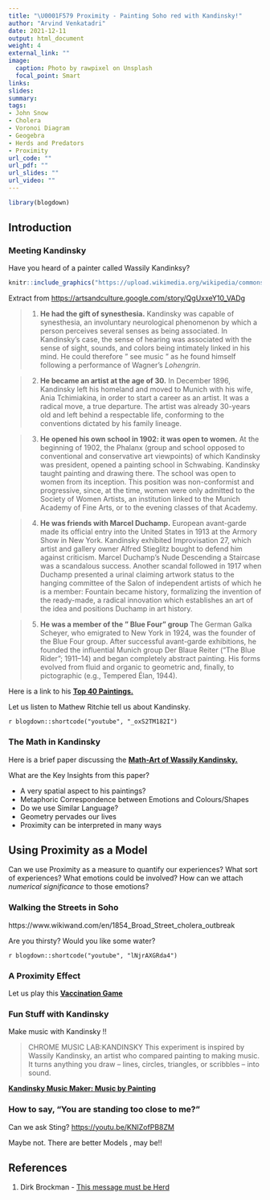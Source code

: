 ```yaml
---
title: "\U0001F579 Proximity - Painting Soho red with Kandinsky!"
author: "Arvind Venkatadri"
date: 2021-12-11
output: html_document
weight: 4
external_link: ""
image:
  caption: Photo by rawpixel on Unsplash
  focal_point: Smart
links:
slides: 
summary: 
tags:
- John Snow
- Cholera
- Voronoi Diagram
- Geogebra
- Herds and Predators
- Proximity
url_code: ""
url_pdf: ""
url_slides: ""
url_video: ""
---
```


```r
library(blogdown)
```


## Introduction

### Meeting Kandinsky

Have you heard of a painter called Wassily Kandinksy?

```r
knitr::include_graphics("https://upload.wikimedia.org/wikipedia/commons/8/8a/Vassily-Kandinsky.jpeg")
```

Extract from <https://artsandculture.google.com/story/QgUxxeY10_VADg>

> 1. **He had the gift of synesthesia.**
    Kandinsky was capable of synesthesia, an involuntary neurological phenomenon by which a person perceives several senses as being associated.
In Kandinsky's case, the sense of hearing was associated with the sense of sight, sounds, and colors being intimately linked in his mind. He could therefore " see music " as he found himself following a performance of Wagner's *Lohengrin*. 

> 2. **He became an artist at the age of 30.**
In December 1896, Kandinsky left his homeland and moved to Munich with his wife, Ania Tchimiakina, in order to start a career as an artist. It was a radical move, a true departure. The artist was already 30-years old and left behind a respectable life, conforming to the conventions dictated by his family lineage.

> 3. **He opened his own school in 1902: it was open to women.**
At the beginning of 1902, the Phalanx (group and school opposed to conventional and conservative art viewpoints) of which Kandinsky was president, opened a painting school in Schwabing. Kandinsky taught painting and drawing there. The school was open to women from its inception. This position was non-conformist and progressive, since, at the time, women were only admitted to the Society of Women Artists, an institution linked to the Munich Academy of Fine Arts, or to the evening classes of that Academy. 

>4. **He was friends with Marcel Duchamp.**
European avant-garde made its official entry into the United States in 1913 at the Armory Show in New York. Kandinsky exhibited Improvisation 27, which artist and gallery owner Alfred Stieglitz bought to defend him against criticism. Marcel Duchamp's Nude Descending a Staircase was a scandalous success.
Another scandal followed in 1917 when Duchamp presented a urinal claiming artwork status to the hanging committee of the Salon of independent artists of which he is a member: Fountain became history, formalizing the invention of the ready-made, a radical innovation which establishes an art of the idea and positions Duchamp in art history. 

> 5. **He was a member of the " Blue Four" group**
The German Galka Scheyer, who emigrated to New York in 1924, was the founder of the Blue Four group. After successful avant-garde exhibitions, he founded the influential Munich group Der Blaue Reiter (“The Blue Rider”; 1911–14) and began completely abstract painting. His forms evolved from fluid and organic to geometric and, finally, to pictographic (e.g., Tempered Élan, 1944).

Here is a link to his <u>[**Top 40 Paintings.**](https://www.wassilykandinsky.net/painting1896-1944.php)</u>



Let us listen to Mathew Ritchie tell us about Kandinsky.

`r blogdown::shortcode("youtube", "_oxS2TM182I")`


### The Math in Kandinsky

Here is a brief paper discussing the <u>[**Math-Art of Wassily Kandinsky.**](/pdf/Proximity/Kandinsky-MathArtist.pdf)</u>

What are the Key Insights from this paper?

- A very spatial aspect to his paintings?
- Metaphoric Correspondence between Emotions and Colours/Shapes
- Do we use Similar Language?
- Geometry pervades our lives
- Proximity can be interpreted in many ways

## Using Proximity as a Model

Can we use Proximity as a measure to quantify our experiences? 
What sort of experiences? 
What emotions could be involved?
How can we attach *numerical significance* to those emotions?

### Walking the Streets in Soho

https://www.wikiwand.com/en/1854_Broad_Street_cholera_outbreak

Are you thirsty? Would you like some water?  

`r blogdown::shortcode("youtube", "lNjrAXGRda4")`


### A Proximity Effect

Let us play this <u>[**Vaccination Game**](https://rocs.hu-berlin.de/D3/herd/)</u>



### Fun Stuff with Kandinsky

Make music with Kandinsky !! 

> CHROME MUSIC LAB:KANDINSKY
This experiment is inspired by Wassily Kandinsky, an artist who compared painting to making music. It turns anything you draw – lines, circles, triangles, or scribbles – into sound.

<u>[**Kandinsky Music Maker: Music by Painting**](https://musiclab.chromeexperiments.com/kandinsky/)</u>

### How to say, "You are standing too close to me?"

Can we ask Sting? <u>https://youtu.be/KNIZofPB8ZM</u>

Maybe not.  There are better Models , may be!!

## References

1. Dirk Brockman - [This message must be Herd](/pdf/Proximity/Brockman-ThisMessageMustBeHerd.pdf)

